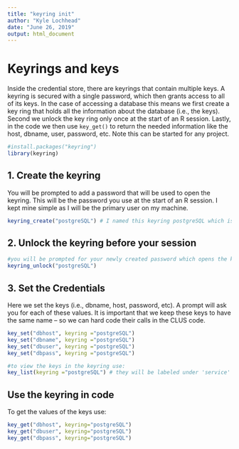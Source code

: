 ```yaml
---
title: "keyring init"
author: "Kyle Lochhead"
date: "June 26, 2019"
output: html_document
---
```


# Keyrings and keys

Inside the credential store, there are keyrings that contain multiple keys. A keyring is secured with a single password, which then grants access to all of its keys. In the case of accessing a database this means we first create a key ring that holds all the information about the database (i.e., the keys). Second we unlock the key ring only once at the start of an R session. Lastly, in the code we then use `key_get()` to return the needed information like the host, dbname, user, password, etc. Note this can be started for any project.

```r
#install.packages("keyring")
library(keyring)
```

## 1. Create the keyring

You will be prompted to add a password that will be used to open the keyring. This will be the password you use at the start of an R session. I kept mine simple as I will be the primary user on my machine.

```r
keyring_create("postgreSQL") # I named this keyring postgreSQL which is the postgreSQL server information on my local machine. It is important to keep these names the same so we can hard code them in the CLUS code.
```

## 2. Unlock the keyring before your session
```r
#you will be prompted for your newly created password which opens the keyring
keyring_unlock("postgreSQL")
```

## 3. Set the Credentials

Here we set the keys (i.e., dbname, host, password, etc). A prompt will ask you for each of these values. It is important that we keep these keys to have the same name -- so we can hard code their calls in the CLUS code.

```r
key_set("dbhost", keyring ="postgreSQL") 
key_set("dbname", keyring ="postgreSQL") 
key_set("dbuser", keyring ="postgreSQL")
key_set("dbpass", keyring ="postgreSQL")

#to view the keys in the keyring use:
key_list(keyring ="postgreSQL") # they will be labeled under 'service'
```
## Use the keyring in code

To get the values of the keys use:
```r
key_get("dbhost", keyring="postgreSQL")
key_get("dbuser", keyring="postgreSQL")
key_get("dbpass", keyring="postgreSQL")
```